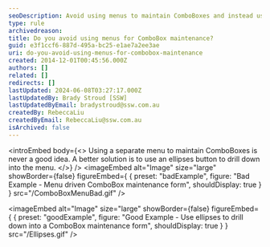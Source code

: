 ```yaml
---
seoDescription: Avoid using menus to maintain ComboBoxes and instead use an ellipses button to drill down into the menu for efficient maintenance.
type: rule
archivedreason:
title: Do you avoid using menus for ComboBox maintenance?
guid: e3f1ccf6-887d-495a-bc25-e1ae7a2ee3ae
uri: do-you-avoid-using-menus-for-combobox-maintenance
created: 2014-12-01T00:45:56.000Z
authors: []
related: []
redirects: []
lastUpdated: 2024-06-08T03:27:17.000Z
lastUpdatedBy: Brady Stroud [SSW]
lastUpdatedByEmail: bradystroud@ssw.com.au
createdBy: RebeccaLiu
createdByEmail: RebeccaLiu@ssw.com.au
isArchived: false
---
```


<introEmbed
  body={<>
Using a separate menu to maintain ComboBoxes is never a good idea. A better solution is to use an ellipses button to drill down into the menu.
  </>}
/>
<imageEmbed
  alt="Image"
  size="large"
  showBorder={false}
  figureEmbed={ {
    preset: "badExample",
    figure: "Bad Example - Menu driven ComboBox maintenance form",
    shouldDisplay: true
  } }
  src="/ComboBoxMenuBad.gif"
/>

<imageEmbed
  alt="Image"
  size="large"
  showBorder={false}
  figureEmbed={ {
    preset: "goodExample",
    figure: "Good Example - Use ellipses to drill down into a ComboBox maintenance form",
    shouldDisplay: true
  } }
  src="/Ellipses.gif"
/>
